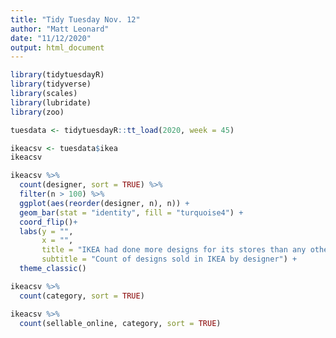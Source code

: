 ```yaml
---
title: "Tidy Tuesday Nov. 12"
author: "Matt Leonard"
date: "11/12/2020"
output: html_document
---
```


```r
library(tidytuesdayR)
library(tidyverse)
library(scales)
library(lubridate)
library(zoo)
```

```r
tuesdata <- tidytuesdayR::tt_load(2020, week = 45)
```

```r
ikeacsv <- tuesdata$ikea
ikeacsv
```

```r
ikeacsv %>% 
  count(designer, sort = TRUE) %>% 
  filter(n > 100) %>% 
  ggplot(aes(reorder(designer, n), n)) +
  geom_bar(stat = "identity", fill = "turquoise4") +
  coord_flip()+
  labs(y = "",
       x = "",
       title = "IKEA had done more designs for its stores than any other designer",
       subtitle = "Count of designs sold in IKEA by designer") +
  theme_classic()
```


```r
ikeacsv %>% 
  count(category, sort = TRUE)
```

```r
ikeacsv %>% 
  count(sellable_online, category, sort = TRUE)

```

```r

```


